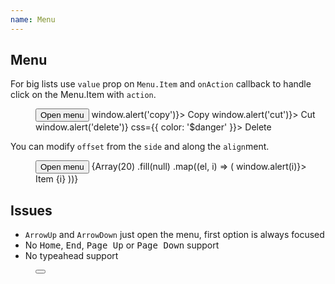 ```yaml
---
name: Menu
---
```



## Menu

For big lists use `value` prop on `Menu.Item` and `onAction` callback to handle click on the Menu.Item with `action`.

<Playground>
  <Box p="$8">
    <Menu>
      <Button>
        <span>Open menu</span>
        <Icon as={ChevronDownIcon} size="lg" />
      </Button>
      <Menu.List>
        <Menu.Item onSelect={() => window.alert('copy')}>
          <Icon as="svg" />
          Copy
        </Menu.Item>
        <Menu.Item onSelect={() => window.alert('cut')}>
          <Icon as="svg" />
          Cut
        </Menu.Item>
        <Menu.Separator />
        <Menu.Item onSelect={() => window.alert('delete')} css={{ color: '$danger' }}>
          <Icon as={TrashIcon} color="$danger" />
          Delete
        </Menu.Item>
      </Menu.List>
    </Menu>
  </Box>
</Playground>

You can modify `offset` from the `side` and along the `align`ment.

<Playground>
  <ThemeProvider theme="orange">
    <Box p="$8">
      <Menu>
        <Button>
          <span>Open menu</span>
          <Icon as={ChevronDownIcon} size="lg" />
        </Button>
        <Menu.List sideOffset={12} side="right" align="start">
          {Array(20)
            .fill(null)
            .map((el, i) => (
              <Menu.Item key={i} onSelect={() => window.alert(i)}>
                Item {i}
              </Menu.Item>
            ))}
        </Menu.List>
      </Menu>
    </Box>
  </ThemeProvider>
</Playground>

## Issues

- `ArrowUp` and `ArrowDown` just open the menu, first option is always focused
- No <kbd>Home</kbd>, <kbd>End</kbd>, <kbd>Page Up</kbd> or <kbd>Page Down</kbd> support
- No typeahead support

<Playground>
  <Box p="$8">
    <Menu>
      <Button variant="outline">
        <Icon as={ChevronDownIcon} size="lg" />
      </Button>
      <Menu.List align="start" side="bottom">
        <Dialog>
          <Menu.Item css={{ color: '$danger' }}>
            <Icon size="md" as={TrashIcon} />
            <span>Delete</span>
          </Menu.Item>
          {(close) => (
            <Dialog.Modal>
              <Dialog.Title level={3}>Delete topic?</Dialog.Title>
              <Picker>
                <Menu.Item label="Menu.Item 1" />
                <Menu.Item label="Menu.Item 2" />
              </Picker>
            </Dialog.Modal>
          )}
        </Dialog>
      </Menu.List>
    </Menu>
  </Box>
</Playground>
